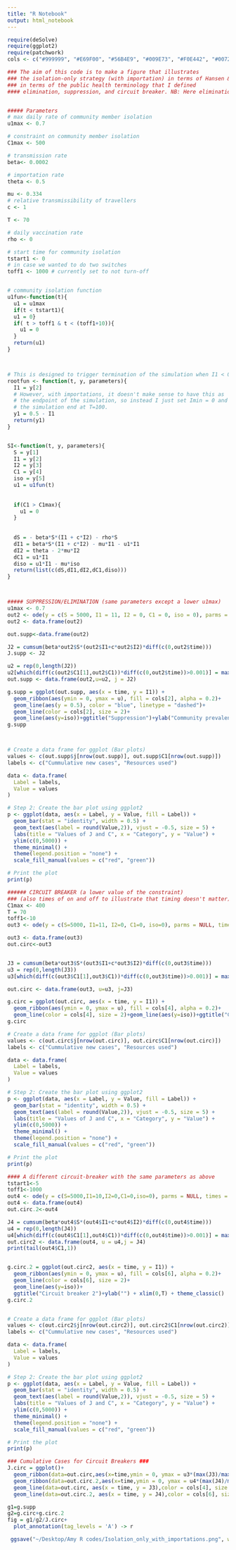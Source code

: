 ```yaml
---
title: "R Notebook"
output: html_notebook
---
```


```r
require(deSolve)
require(ggplot2)
require(patchwork)
cols <- c("#999999", "#E69F00", "#56B4E9", "#009E73", "#F0E442", "#0072B2", "#D55E00", "#CC79A7", "#66CC99")

### The aim of this code is to make a figure that illustrates
### the isolation-only strategy (with importation) in terms of Hansen & Day
### in terms of the public health terminology that I defined
#### elimination, suppression, and circuit breaker. NB: Here elimination is not possible


##### Parameters
# max daily rate of community member isolation
u1max <- 0.7

# constraint on community member isolation
C1max <- 500

# transmission rate
beta<- 0.0002

# importation rate
theta <- 0.5

mu <- 0.334
# relative transmissibility of travellers
c <- 1

T <- 70

# daily vaccination rate
rho <- 0

# start time for community isolation
tstart1 <- 0
# in case we wanted to do two switches
toff1 <- 1000 # currently set to not turn-off


# community isolation function
u1fun<-function(t){
  u1 = u1max
  if(t < tstart1){
  u1 = 0}
  if( t > toff1 & t < (toff1+10)){
    u1 = 0
  }
  return(u1)
}



# This is designed to trigger termination of the simulation when I1 < 0.5
rootfun <- function(t, y, parameters){
  I1 = y[2]
  # However, with importations, it doesn't make sense to have this as
  # the endpoint of the simulation, so instead I just set Imin = 0 and have
  # the simulation end at T=100.
  y1 = 0.5 - I1 
  return(y1)
}


SI<-function(t, y, parameters){
  S = y[1]
  I1 = y[2]
  I2 = y[3]
  C1 = y[4]
  iso = y[5]
  u1 = u1fun(t)
  
  
  if(C1 > C1max){
    u1 = 0
  }
  
  
  dS = - beta*S*(I1 + c*I2) - rho*S
  dI1 = beta*S*(I1 + c*I2) - mu*I1 - u1*I1
  dI2 = theta - 2*mu*I2
  dC1 = u1*I1
  diso = u1*I1 - mu*iso
  return(list(c(dS,dI1,dI2,dC1,diso)))
}



##### SUPPRESSION/ELIMINATION (same parameters except a lower u1max)
u1max <- 0.7 
out2 <- ode(y = c(S = 5000, I1 = 11, I2 = 0, C1 = 0, iso = 0), parms = NULL, times = seq(0,T,.05), func = SI, events = list(func = NULL, root = TRUE, terminalroot = 1), rootfun=rootfun)
out2 <- data.frame(out2)

out.supp<-data.frame(out2)

J2 = cumsum(beta*out2$S*(out2$I1+c*out2$I2)*diff(c(0,out2$time)))
J.supp <- J2

u2 = rep(0,length(J2))
u2[which(diff(c(out2$C1[1],out2$C1))*diff(c(0,out2$time))>0.001)] = max(c(out2$I1,out2$iso))
out.supp <- data.frame(out2,u=u2, j = J2)

g.supp = ggplot(out.supp, aes(x = time, y = I1)) +
  geom_ribbon(aes(ymin = 0, ymax = u), fill = cols[2], alpha = 0.2)+ 
  geom_line(aes(y = 0.5), color = "blue", linetype = "dashed")+
  geom_line(color = cols[2], size = 2)+
  geom_line(aes(y=iso))+ggtitle("Suppression")+ylab("Community prevalence") + xlim(0,T)+theme_classic()
g.supp



# Create a data frame for ggplot (Bar plots)
values <- c(out.supp$j[nrow(out.supp)], out.supp$C1[nrow(out.supp)])
labels <- c("Cummulative new cases", "Resources used")

data <- data.frame(
  Label = labels,
  Value = values
)

# Step 2: Create the bar plot using ggplot2
p <- ggplot(data, aes(x = Label, y = Value, fill = Label)) + 
  geom_bar(stat = "identity", width = 0.5) +
  geom_text(aes(label = round(Value,2)), vjust = -0.5, size = 5) + 
  labs(title = "Values of J and C", x = "Category", y = "Value") +
  ylim(c(0,5000)) + 
  theme_minimal() +
  theme(legend.position = "none") +
  scale_fill_manual(values = c("red", "green"))

# Print the plot
print(p)
```




```r
###### CIRCUIT BREAKER (a lower value of the constraint)
### (also times of on and off to illustrate that timing doesn't matter)
C1max <- 400
T = 70
toff1<-10
out3 <- ode(y = c(S=5000, I1=11, I2=0, C1=0, iso=0), parms = NULL, times = seq(0,T,.05), func = SI, events = list(func = NULL, root = TRUE, terminalroot = 1), rootfun=rootfun)

out3 <- data.frame(out3)
out.circ<-out3


J3 = cumsum(beta*out3$S*(out3$I1+c*out3$I2)*diff(c(0,out3$time)))
u3 = rep(0,length(J3))
u3[which(diff(c(out3$C1[1],out3$C1))*diff(c(0,out3$time))>0.001)] = max(c(out3$I1,out3$iso))

out.circ <- data.frame(out3, u=u3, j=J3)

g.circ = ggplot(out.circ, aes(x = time, y = I1)) +
  geom_ribbon(aes(ymin = 0, ymax = u), fill = cols[4], alpha = 0.2)+
  geom_line(color = cols[4], size = 2)+geom_line(aes(y=iso))+ggtitle("Circuit breaker 1")+ylab("Community prevalence") + xlim(0,T) + theme_classic()
g.circ

# Create a data frame for ggplot (Bar plots)
values <- c(out.circ$j[nrow(out.circ)], out.circ$C1[nrow(out.circ)])
labels <- c("Cummulative new cases", "Resources used")

data <- data.frame(
  Label = labels,
  Value = values
)

# Step 2: Create the bar plot using ggplot2
p <- ggplot(data, aes(x = Label, y = Value, fill = Label)) +
  geom_bar(stat = "identity", width = 0.5) +
  geom_text(aes(label = round(Value,2)), vjust = -0.5, size = 5) + 
  labs(title = "Values of J and C", x = "Category", y = "Value") +
  ylim(c(0,5000)) + 
  theme_minimal() +
  theme(legend.position = "none") +
  scale_fill_manual(values = c("red", "green"))

# Print the plot
print(p)

```




```r
#### A different circuit-breaker with the same parameters as above
tstart1<-5
toff1<-1000
out4 <- ode(y = c(S=5000,I1=10,I2=0,C1=0,iso=0), parms = NULL, times = seq(0,T,.05), func = SI, events = list(func = NULL, root = TRUE, terminalroot = 1), rootfun=rootfun)
out4 <- data.frame(out4)
out.circ.2<-out4

J4 = cumsum(beta*out4$S*(out4$I1+c*out4$I2)*diff(c(0,out4$time)))
u4 = rep(0,length(J4))
u4[which(diff(c(out4$C1[1],out4$C1))*diff(c(0,out4$time))>0.001)] = max(c(out4$I1,out4$iso))
out.circ2 <- data.frame(out4, u = u4,j = J4)
print(tail(out4$C1,1))


g.circ.2 = ggplot(out.circ2, aes(x = time, y = I1)) +
  geom_ribbon(aes(ymin = 0, ymax = u), fill = cols[6], alpha = 0.2)+
  geom_line(color = cols[6], size = 2)+
  geom_line(aes(y=iso))+
  ggtitle("Circuit breaker 2")+ylab("") + xlim(0,T) + theme_classic()
g.circ.2


# Create a data frame for ggplot (Bar plots)
values <- c(out.circ2$j[nrow(out.circ2)], out.circ2$C1[nrow(out.circ2)])
labels <- c("Cummulative new cases", "Resources used")

data <- data.frame(
  Label = labels,
  Value = values
)

# Step 2: Create the bar plot using ggplot2
p <- ggplot(data, aes(x = Label, y = Value, fill = Label)) +
  geom_bar(stat = "identity", width = 0.5) +
  geom_text(aes(label = round(Value,2)), vjust = -0.5, size = 5) + 
  labs(title = "Values of J and C", x = "Category", y = "Value") +
  ylim(c(0,5000)) + 
  theme_minimal() +
  theme(legend.position = "none") +
  scale_fill_manual(values = c("red", "green"))

# Print the plot
print(p)
```



```r
### Cumulative Cases for Circuit Breakers ###
J.circ = ggplot()+
  geom_ribbon(data=out.circ,aes(x=time,ymin = 0, ymax = u3*(max(J3)/max(I1))), fill = cols[4], alpha = 0.2)+
  geom_ribbon(data=out.circ.2,aes(x=time,ymin = 0, ymax = u4*(max(J4)/max(I1))), fill = cols[6], alpha = 0.2)+
  geom_line(data=out.circ, aes(x = time, y = J3),color = cols[4], size = 2)+
  geom_line(data=out.circ.2, aes(x = time, y = J4),color = cols[6], size = 2)+ylab("Cumulative cases")+ggtitle("Circuit breaker 1 & 2 equivalence")+theme_classic()

g1=g.supp
g2=g.circ+g.circ.2
fig = g1/g2/J.circ+
  plot_annotation(tag_levels = 'A') -> r

 ggsave("~/Desktop/Amy R codes/Isolation_only_with_importations.png", width = 20, height = 15, units = "cm")

```



